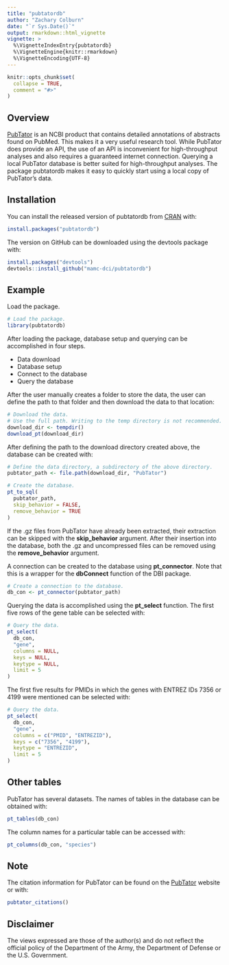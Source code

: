 ---
title: "pubtatordb"
author: "Zachary Colburn"
date: "`r Sys.Date()`"
output: rmarkdown::html_vignette
vignette: >
  %\VignetteIndexEntry{pubtatordb}
  %\VignetteEngine{knitr::rmarkdown}
  %\VignetteEncoding{UTF-8}
---

```{r setup, include = FALSE}
knitr::opts_chunk$set(
  collapse = TRUE,
  comment = "#>"
)
```


## Overview

[PubTator](https://www.ncbi.nlm.nih.gov/CBBresearch/Lu/Demo/PubTator/) is an NCBI product that contains detailed annotations of abstracts found on PubMed. This makes it a very useful research tool. While PubTator does provide an API, the use of an API is inconvenient for high-throughput analyses and also requires a guaranteed internet connection. Querying a local PubTator database is better suited for high-throughput analyses. The package pubtatordb makes it easy to quickly start using a local copy of PubTator's data.


## Installation

You can install the released version of pubtatordb from [CRAN](https://CRAN.R-project.org) with:

```{r, eval=FALSE}
install.packages("pubtatordb")
```


The version on GitHub can be downloaded using the devtools package with:

```{r, eval=FALSE}
install.packages("devtools")
devtools::install_github("mamc-dci/pubtatordb")
```


## Example


Load the package.
```{r message=FALSE, warning=FALSE}
# Load the package.
library(pubtatordb)
```


After loading the package, database setup and querying can be accomplished in four steps.

- Data download
- Database setup
- Connect to the database
- Query the database


After the user manually creates a folder to store the data, the user can define the path to that folder and then download the data to that location:
```{r, eval=FALSE}
# Download the data.
# Use the full path. Writing to the temp directory is not recommended.
download_dir <- tempdir()
download_pt(download_dir)
```


After defining the path to the download directory created above, the database can be created with:
```{r, eval=FALSE}
# Define the data directory, a subdirectory of the above directory.
pubtator_path <- file.path(download_dir, "PubTator")

# Create the database.
pt_to_sql(
  pubtator_path,
  skip_behavior = FALSE,
  remove_behavior = TRUE
)
```


If the .gz files from PubTator have already been extracted, their extraction can be skipped with the **skip_behavior** argument. After their insertion into the database, both the .gz and uncompressed files can be removed using the **remove_behavior** argument.


A connection can be created to the database using **pt_connector**. Note that this is a wrapper for the **dbConnect** function of the DBI package.
```{r, eval=FALSE}
# Create a connection to the database.
db_con <- pt_connector(pubtator_path)
```


Querying the data is accomplished using the **pt_select** function. The first five rows of the gene table can be selected with:
```{r, eval=FALSE}
# Query the data.
pt_select(
  db_con,
  "gene",
  columns = NULL,
  keys = NULL,
  keytype = NULL,
  limit = 5
)
```


The first five results for PMIDs in which the genes with ENTREZ IDs 7356 or 4199 were mentioned can be selected with:
```{r, eval=FALSE}
# Query the data.
pt_select(
  db_con,
  "gene",
  columns = c("PMID", "ENTREZID"),
  keys = c("7356", "4199"),
  keytype = "ENTREZID",
  limit = 5
)
```


## Other tables
PubTator has several datasets. The names of tables in the database can be obtained with:


```{r, eval=FALSE}
pt_tables(db_con)
```


The column names for a particular table can be accessed with:
```{r, eval=FALSE}
pt_columns(db_con, "species")
```


## Note
The citation information for PubTator can be found on the [PubTator](https://www.ncbi.nlm.nih.gov/CBBresearch/Lu/Demo/PubTator/) website or with:
```{r}
pubtator_citations()
```


## Disclaimer
The views expressed are those of the author(s) and do not reflect the official policy of the Department of the Army, the Department of Defense or the U.S. Government.
